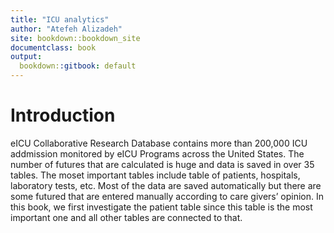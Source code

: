 ```yaml
---
title: "ICU analytics"
author: "Atefeh Alizadeh"
site: bookdown::bookdown_site
documentclass: book
output:
  bookdown::gitbook: default
---
```


# Introduction

eICU Collaborative Research Database contains more than 200,000 ICU addmission monitored by eICU Programs
across the United States. The number of futures that are calculated is huge and data is saved in over 35 tables. The moset important tables include table of patients, hospitals, laboratory tests, etc. Most of the data are saved automatically but there are some futured that are entered manually according to care givers' opinion. 
In this book, we first investigate the patient table since this table is the most important one and all other tables are connected to that.
